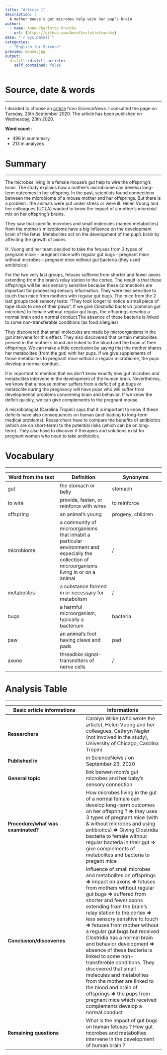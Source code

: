 ```yaml
---
title: "Article 1"
description: |
  A mother mouse’s gut microbes help wire her pup’s brain
author:
  - name: Anne-Charlotte Vranckx
    url: {https://github.com/AnneCharlotteVranckx}
date: "`r Sys.Date()`"
categories:
  - "English for Science"
preview: mouse.jpg
output:
  distill::distill_article:
    self_contained: false
---
```

# Source, date & words
***

I decided to choose an [article](https://www.sciencenews.org/article/mother-mouse-gut-microbes-microbiome-pup-brain) from *ScienceNews*.
I consulted the page on Tuesday, 25th September 2020.
The article has been published on Wednesday, 23th 2020.

**Word count** :

- 498 in summmary
- 213 in analyzes

# Summary
***
The microbes living in a female mouse’s gut help to wire the offspring’s brain. The study explains how a mother’s microbiome can develop long-term outcomes in her offspring.
In the past, scientists found connections between the microbiome of a mouse mother and her offsprings. But there is a problem : the animals were put under stress or were ill. Helen Vuong and her colleagues (UCLA) wanted to know the impact of a mother's microbial mix on her offspring's brains.

They saw that specific microbes and small molecules (named metabolites) from the mother's microbiome have a big influence on the development brain of the fetus. Metabolites act on the development of the pup's brain by affecting the growth of axons.

H. Vuong and her team decided to take the fetuses from 3 types of pregnant mice: 
- pregnant mice with regular gut bugs
- pregnant mice without microbes
- pregnant mice without gut bacteria (they used antibitoics)

For the two very last groups, fetuses suffered from shorter and fewer axons extending from the  brain's relay station to the cortex. The result is that these offsprings will be less sensory sensitive because these connections are important for processing sensory information.
They were less sensitive to touch than mice from mothers with regular gut bugs.
The mice from the 2 last groups took sensory tests: "They took longer to notice a small piece of tape stuck to one of their paws".
If we give *Clostridia bacteria* (common gut microbes) to female without regular gut bugs, the offsprings develop a normal brain and a normal conduct.The absence of these bacteria is linked to some non-transferable conditions (as food allergies)

They discovered that small molecules are made by microorganisms in the gut intervene for this effect. They also discovered that certain metabolites present in the mother's blood are linked to the blood and the brain of their offsprings.
We can make a little conclusion by saying that the mother shares her metabolites (from the gut) with her pups.
If we give supplements of those metabolites to pregnant mice without a regular microbiome, the pups develop a normal conduct.

It is important to mention that we don't know exactly how gut microbes and metabolites intervene in the development of the human brain.
Nevertheless, we know that a mouse mother suffers from a deficit of gut bugs or metabolite during the pregnancy will have pups who will suffer from developmental problems concerning brain and behavior. If we know the deficit quickly, we can give complements to the pregnant mouse.

A microbiologist (Carolina Tropini) says that it is important to know if these deficits have also consequences on human (and leading to long-term medical problems).
Researchers have to compare the benefits of antibiotics (which are on short-term) to the potential risks (which can be on long-term). They also have to discover if therapies and solutions exist for pregnant women who need to take antibiotics.

# Vocabulary
***
| Word from the text | Definition | Synonyms |
|-----|-----|-----|
| gut | the stomach or belly | stomach |
| to wire | provide, fasten, or reinforce with wires | to reinforce |
| offspring | an animal's young | progeny, children |
| microbiome | a community of microorganisms that inhabit a particular environment and especially the collection of microorganisms living in or on a animal | / |
| metabolites | a substance formed in or necessary for metabolism | / |
|bugs|a harmful microorganism, typically a bacterium|bacteria|
|paw|an animal's foot having claws and pads|pad|
|axone|threadlike signal-transmitters of nerve cells|/|

# Analysis Table
***
| **Basic article informations**      | **Informations** |
| ----- | ----- |
|**Researchers** | Carolyn Wilke (who wrote the article), Helen Vuong and her colleagues, Cathryn Nagler (not involved in the study), University of Chicago, Carolina Tropini |
| **Published in**  | in ScienceNews / on September 23, 2020  
| **General topic** | link betwen mom’s gut microbes and her baby’s sensory connection |
| **Procedure/what was examinated?** |  How microbes living in the gut of a normal female can develop long-term outcomes on her offspring ? **=>** they uses 3 types of pregnant mice (with & without microbes and using antibiotics) **=>** Giving Clostridia bacteria to female without regular bacteria in their gut **=>** give complements of metabolites and bacteria to pregant mice |
| **Conclusion/discoveries** | Influence of small microbes and metabolites on offsprings **=>** impact on axons **=>** fetuses from mothers without regular gut bugs **=>** suffered from shorter and fewer axons extending from the  brain's relay station to the cortex **=>** less sensory sensitive to touch **=>** fetuses from mother without a regular gut bugs but received Clostridia has a normal brain and behavior development **=>** absence of these bacteria is linked to some non-transfereble conditions. They discovered that small molecules and metabolites  from the mother are linked to the blood and brain of offsprings **=>** the pups from pregnant mice which received complements develop a normal conduct |
| **Remaining questions**| What is the impact of gut bugs on human fetuses ? How gut microbes and metabolites intervene in the development of human brain ? |
